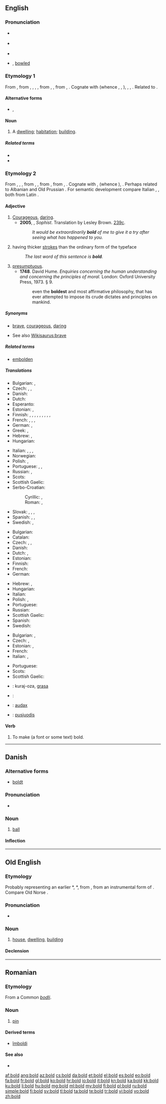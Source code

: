 ==English==
{{wikipedia|dab=bold (disambiguation)|bold}}

===Pronunciation===
* {{a|US}} {{IPA|/boʊld/}}
*: {{audio|en-us-bold.ogg|Audio (US)}}
* {{a|RP}} {{IPA|/bəʊld/|[bɒʊɫd]}}
* {{rhymes|əʊld}}
* {{homophones|bald}} {{qualifier|in some US dialects}}, [[bowl]]ed

===Etymology 1===
From {{etyl|enm}} {{term|bold|lang=enm}}, from {{etyl|ang}} {{term|bold|lang=ang}}, {{term|blod|lang=ang}}, {{term|bolt|lang=ang}}, {{term|botl||house, dwelling-place, mansion, hall, castle, temple|lang=ang}}, from {{etyl|gem-pro|en}} {{recons|budlan|lang=gem-pro}}, {{recons|buþlan||house, dwelling|lang=gem-pro}}, from {{etyl|ine-pro|en}} {{recons|bheu-|lang=ine-pro}}, {{recons|bhū-||to grow, wax, swell, live, dwell|lang=ine-pro}}. Cognate with {{etyl|ofs|-}} {{term|bold||house|lang=ofs}} (whence {{etyl|frr|-}} {{term|bol|lang=frr}}, {{term|boel|lang=frr}}, {{term|bøl||house|lang=frr}}), {{etyl|frr|-}} {{term|bodel|lang=frr}}, {{term|budel||property, inheritance|lang=frr}}, {{etyl|gml|-}} {{term|budel|būdel|property, real estate|lang=gml}}. Related to {{l|en|build}}.

====Alternative forms====
* {{l|en|bolde}}, {{l|en|boolde}}

====Noun====
{{en-noun}}

# {{obsolete}} A [[dwelling]]; [[habitation]]; [[building]].

=====Related terms=====
* {{l|en|bottle}}
* {{l|en|build}}

===Etymology 2===
From {{etyl|enm}} {{term|bold|lang=enm}}, {{term|bald|lang=enm}}, {{term|beald|lang=enm}}, from {{etyl|ang}} {{term|bald|lang=ang}}, {{term|beald||bold, brave, confident, strong, of good courage, presumptuous, impudent|lang=ang}}, from {{etyl|gem-pro|en}} {{recons|balþaz||strong, bold|lang=gem-pro}}, from {{etyl|ine-pro|en}} {{recons|bhel-|lang=ine-pro}}, {{recons|bhlē-||to bloat, swell, bubble|lang=ine-pro}}. Cognate with {{etyl|nl|-}} {{term|boud||bold, courageous, fearless|lang=nl}}, {{etyl|gmh|-}} {{term|balt||bold|lang=gmh}} (whence {{etyl|de|-}} {{term|bald||soon|lang=de}}), {{etyl|sv|-}} {{term|båld||bold, dauntless|lang=sv}}. Perhaps related to Albanian {{term|ball||forehead|lang=sq}} and Old Prussian {{term|balo||forehead|lang=prg}}. For semantic development compare Italian {{term|affrontare||to face, to deal with|lang=it}}, {{term|sfrontato||brave,daring|lang=it}}, both from Latin {{term|frons||forehead|lang=la}}.

====Adjective====
{{wikipedia|boldness}}
{{en-adj|er}}

# [[courageous|Courageous]], [[daring]].
#* '''2005''', {{w|Plato}}, ''Sophist''. Translation by Lesley Brown. [[w:Stephanus pagination|239c]].
#*: ''It would be extraordinarily '''bold''' of me to give it a try after seeing what has happened to you.''
# {{context|of a font}} having thicker [[stroke]]s than the ordinary form of the typeface
#: ''The last word of this sentence is '''bold'''.''
# [[presumptuous]].
#* '''1748'''. David Hume. ''Enquiries concerning the human understanding and concerning the principles of moral.'' London: Oxford University Press, 1973. § 9.
#*: even the '''boldest''' and most affirmative philosophy, that has ever attempted to impose its crude dictates and principles on mankind.

=====Synonyms=====
* {{sense|courageous}} [[brave]], [[courageous]], [[daring]]
* See also [[Wikisaurus:brave]]

=====Related terms=====
* [[embolden]]

=====Translations=====
{{trans-top|courageous, daring}}
* Bulgarian: {{t+|bg|смел}}, {{t+|bg|храбър}}
* Czech: {{t+|cs|odvážný|m}}, {{t-|cs|smělý|m}}, {{t-|cs|troufalý|m}}
* Danish: {{t-|da|modig}}
* Dutch: {{t+|nl|moedig}}
* Esperanto: {{t+|eo|aŭdaca}}
* Estonian: {{t+|et|julge}}, {{t-|et|vahva}}
* Finnish: {{t-|fi|arastelematon}}, {{t-|fi|arkailematon}}, {{t-|fi|karski}}, {{t+|fi|rohkea}}, {{t-|fi|röyhkeä}}, {{t-|fi|selväpiirteinen}}, {{t-|fi|suorasukainen}}, {{t-|fi|urhoollinen}}, {{t+|fi|uskalias}}, {{t+|fi|voimakas}}
* French: {{t+|fr|courageux}}, {{t+|fr|hardi}}, {{t+|fr|audacieux}}, {{t+|fr|effronté}}
* German: {{t+|de|mutig}}, {{t-|de|wagemutig}}
* Greek: {{t+|el|τολμηρός}}, {{t+|el|θαρραλέος}}
* Hebrew: {{t+|he|אמיץ|tr=amitz|m}}, {{t-|he|אמיצה|tr=amitza|f}}
* Hungarian: {{t+|hu|bátor}}
{{trans-mid}}
* Italian: {{t+|it|sfrontato}}, {{t+|it|ardito}}, {{t+|it|audace}}, {{t+|it|coraggioso}}
* Norwegian: {{t+|no|modig}}
* Polish: {{t+|pl|odważny}}, {{t+|pl|śmiały}}
* Portuguese: {{t+|pt|corajoso}}, {{t+|pt|bravo}}, {{t+|pt|audacioso}}
* Russian: {{t+|ru|смелый}}, {{t+|ru|храбрый}}
* Scots: {{tø|sco|bauld}}
* Scottish Gaelic: {{t-|gd|dàna|xs=Scottish Gaelic}}
* Serbo-Croatian:
*: Cyrillic: {{t-|sh|одважан}}, {{t-|sh|храбар}}
*: Roman: {{t-|sh|odvažan}}, {{t-|sh|hrabar}}
* Slovak: {{t-|sk|smelý}}, {{t-|sk|odvážny}}, {{t-|sk|opovážlivý}}, {{t-|sk|trúfalý}}
* Spanish: {{t+|es|audaz}}, {{t-|es|intrépido}}, {{t-|es|atrevido}}
* Swedish: {{t+|sv|modig}}, {{t+|sv|djärv}}
{{trans-bottom}}

{{trans-top|having thicker strokes than the ordinary form of the typeface}}
* Bulgarian: {{t+|bg|черен}}
* Catalan: {{t-|ca|negreta|f}}
* Czech: {{t-|cs|polotučný|m}}, {{t-|cs|tučný|m}}, {{t-|cs|zvýrazněný|m}}
* Danish: {{t-|da|fed}}
* Dutch: {{t+|nl|vet}}, {{t-|nl|vetgedrukt}}
* Estonian: {{t-|et|paks}}
* Finnish: {{t-|fi|lihavoitu}}
* French: {{t+|fr|gras}}
* German: {{t+|de|fett}}
{{trans-mid}}
* Hebrew: {{t-|he|דגוש|tr=dagush|m}}, {{t+|he|בולט|tr=bolet'|m}}
* Hungarian: {{t+|hu|kövér}}
* Italian: {{t-|it|grassetto}}
* Polish: {{t+|pl|tłusty}}, {{t-|pl|pogrubiony}}
* Portuguese: {{t-|pt|negrito}}
* Russian: {{t+|ru|жирный}}
* Scottish Gaelic: {{t-|gd|trom|xs=Scottish Gaelic}}
* Spanish: {{t+|es|negrita}}
* Swedish: {{t+|sv|fet}}
{{trans-bottom}}

{{trans-top|presumptuous}}
* Bulgarian: {{t+|bg|дързък}}, {{t+|bg|самоуверен}}
* Czech: {{t-|cs|troufalý|m}}, {{t-|cs|drzý|m}}
* Estonian: {{t-|et|jultunud}}, {{t-|et|häbematu}}
* French: {{t|fr|présomptueux}}
* Italian: {{t+|it|sfrontato}}, {{t+|it|sfacciato}}
{{trans-mid}}
* Portuguese: {{t+|pt|presunçoso}}
* Scots: {{tø|sco|bauld}}
* Scottish Gaelic: {{t-|gd|dàna|xs=Scottish Gaelic}}
{{trans-bottom}}

{{checktrans-top}}
* {{ttbc|io}}: kuraj-oza, [[grasa]]
* {{ttbc|id}}: {{t+|id|berani}}
* {{ttbc|la}}: [[audax]]
* {{ttbc|lt}}: [[pusjuodis]]
{{trans-bottom}}

====Verb====
{{en-verb}}

# {{transitive}} To make (a font or some text) bold.

----

==Danish==
{{wikipedia|lang=da|Bold}}

===Alternative forms===
* {{qualifier|archaic}} [[boldt]]

===Pronunciation===
* {{rhymes|ʌld|lang=da}}

===Noun===
{{da-noun|en|e}}

# [[ball]]

====Inflection====
{{da-noun-infl|en|e}}

----

==Old English==

===Etymology===
Probably representing an earlier *{{term||bodl}}, *{{term||boþl}}, from {{etyl|gem-pro|ang}} {{recons|bōþlan|lang=gem-pro}}, from an instrumental form of {{recons|būanan||to dwell|lang=gem-pro}}. Compare Old Norse {{term|ból}}.

===Pronunciation===
* {{IPA|/bold/|lang=ang}}

===Noun===
{{ang-noun|g=n}}

# [[house]], [[dwelling]], [[building]]

====Declension====
{{ang-decl-noun-a-n|bold}}

----

==Romanian==

===Etymology===
From a Common {{etyl|sla|ro}} ''[[bodli]]''.

===Noun===
{{ro-noun|n|bolduri}}

# [[pin]]

====Derived terms====
* [[îmboldi]]

====See also====
* {{l|ro|ac}}

[[af:bold]]
[[ang:bold]]
[[az:bold]]
[[cs:bold]]
[[da:bold]]
[[et:bold]]
[[el:bold]]
[[es:bold]]
[[eo:bold]]
[[fa:bold]]
[[fr:bold]]
[[gl:bold]]
[[ko:bold]]
[[hr:bold]]
[[io:bold]]
[[it:bold]]
[[kn:bold]]
[[ka:bold]]
[[kk:bold]]
[[ku:bold]]
[[li:bold]]
[[hu:bold]]
[[mg:bold]]
[[ml:bold]]
[[my:bold]]
[[fj:bold]]
[[pl:bold]]
[[ru:bold]]
[[simple:bold]]
[[fi:bold]]
[[sv:bold]]
[[tl:bold]]
[[ta:bold]]
[[te:bold]]
[[tr:bold]]
[[vi:bold]]
[[vo:bold]]
[[zh:bold]]